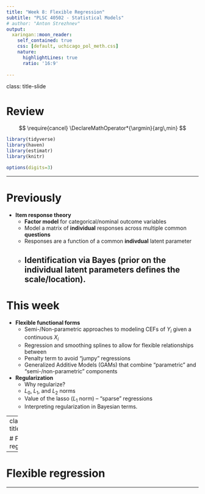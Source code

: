 ```yaml
---
title: "Week 8: Flexible Regression"
subtitle: "PLSC 40502 - Statistical Models"
# author: "Anton Strezhnev"
output: 
  xaringan::moon_reader:
    self_contained: true
    css: [default, uchicago_pol_meth.css]
    nature:
      highlightLines: true
      ratio: '16:9'
      
---
```

class: title-slide

# Review
$$
  \require{cancel}
  \DeclareMathOperator*{\argmin}{arg\,min}
$$
  
```r
library(tidyverse)
library(haven)
library(estimatr)
library(knitr)

options(digits=3)

```

---

# Previously

$$
  \DeclareMathOperator*{\argmax}{arg\,max}
$$

- **Item response theory**
  - **Factor model** for categorical/nominal outcome variables
  - Model a matrix of **individual** responses across multiple common **questions**
  - Responses are a function of a common **indivdual** latent parameter
  - Identification via Bayes (prior on the individual latent parameters defines the scale/location).
---

# This week

- **Flexible functional forms**
  - Semi-/Non-parametric approaches to modeling CEFs of $Y_i$ given a continuous $X_i$
  - Regression and smoothing splines to allow for flexible relationships between 
  - Penalty term to avoid "jumpy" regressions
  - Generalized Additive Models (GAMs) that combine "parametric" and "semi-/non-parametric" components
- **Regularization**
  - Why regularize?
  - $L_0$, $L_1$, and $L_2$ norms
  - Value of the lasso ($L_1$ norm) -- "sparse" regressions
  - Interpreting regularization in Bayesian terms.
  
---
class: title-slide

# Flexible regression

---

# Flexible regression

---


